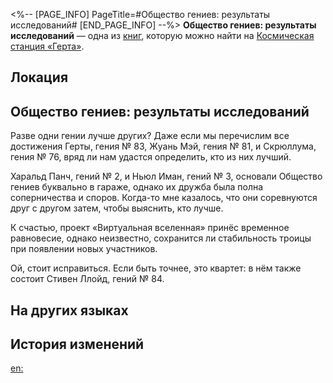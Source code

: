 <%-- [PAGE_INFO]
PageTitle=#Общество гениев: результаты исследований#
[END_PAGE_INFO] --%>
{{Дополнить}}
{{Книга Инфобокс
|id           = 282
|partIds      = 190532
|Название     = 
|Изображение  = Записи с КСГ.png
|Мир          = Космическая станция «Герта»
|Томов        = 1
|Автор        = <!--нужно добавить-->
|Описание     = Рукопись, оставленная автором, который предпочёл остаться анонимным. Её цель - дать оценку достижений различных членов Общества гениев (выводы отсутствуют).
|Том1         = {{tx}}
|Источник1    = {{tx|Отсутствует источник}}
|Персонажи    = 
|Фракции      = 
}}
'''Общество гениев: результаты исследований''' — одна из [[Книги|книг]], которую можно найти на [[Космическая станция «Герта»]].

==Локация==
{{Отметка карты|<!--название карты-->|<!--id отметки-->}}

==Общество гениев: результаты исследований==
Разве одни гении лучше других? Даже если мы перечислим все достижения Герты, гения №&nbsp;83, Жуань Мэй, гения №&nbsp;81, и Скрюллума, гения №&nbsp;76, вряд ли нам удастся определить, кто из них лучший.

Харальд Панч, гений №&nbsp;2, и Ньюл Иман, гений №&nbsp;3, основали Общество гениев буквально в гараже, однако их дружба была полна соперничества и споров. Когда-то мне казалось, что они соревнуются друг с другом затем, чтобы выяснить, кто лучше.

К счастью, проект «Виртуальная вселенная» принёс временное равновесие, однако неизвестно, сохранится ли стабильность троицы при появлении новых участников.

Ой, стоит исправиться. Если быть точнее, это квартет: в нём также состоит Стивен Ллойд, гений №&nbsp;84.

==На других языках==
{{На других языках
|en   = Genius Society: Research Results
|zhs  = 天才俱乐部：科研成果考
|zht  = 天才俱樂部：研究成果考
|ja   = 天才クラブ：研究成果考察
|ko   = 지니어스 클럽: 연구 성과 평가
|es   = Círculo de Genios: resultados de investigación
|fr   = Évaluation des accomplissements de la Société des génies
|ru   = Общество гениев: результаты исследований
|th   = สมาคมอัจฉริยะ: การตรวจสอบผลการวิจัย
|vi   = Câu Lạc Bộ Thiên Tài: Thi Đua Thành Quả Nghiên Cứu
|de   = Bewertung von Forschungsergebnissen der Geniusgesellschaft
|id   = Genius Society: Evaluasi Hasil Penelitian
|pt   = Sociedade de Gênios: Resultados da Pesquisa
}}

==История изменений==
{{История изменений|3.5}}

[[en:]]